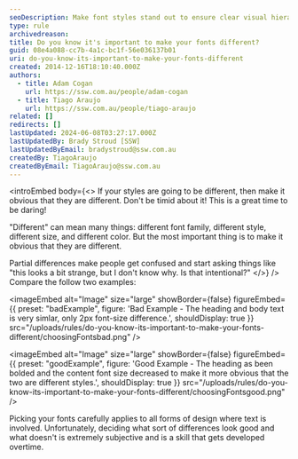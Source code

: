 ```yaml
---
seoDescription: Make font styles stand out to ensure clear visual hierarchy and avoid confusion.
type: rule
archivedreason:
title: Do you know it's important to make your fonts different?
guid: 08e4a088-cc7b-4a1c-bc1f-56e036137b01
uri: do-you-know-its-important-to-make-your-fonts-different
created: 2014-12-16T18:10:40.000Z
authors:
  - title: Adam Cogan
    url: https://ssw.com.au/people/adam-cogan
  - title: Tiago Araujo
    url: https://ssw.com.au/people/tiago-araujo
related: []
redirects: []
lastUpdated: 2024-06-08T03:27:17.000Z
lastUpdatedBy: Brady Stroud [SSW]
lastUpdatedByEmail: bradystroud@ssw.com.au
createdBy: TiagoAraujo
createdByEmail: TiagoAraujo@ssw.com.au
---
```


<introEmbed
  body={<>
If your styles are going to be different, then make it obvious that they are different. Don't be timid about it! This is a great time to be daring!

"Different" can mean many things: different font family, different style, different size, and different color. But the most important thing is to make it obvious that they are different.

Partial differences make people get confused and start asking things like "this looks a bit strange, but I don't know why. Is that intentional?"
  </>}
/>
Compare the follow two examples:

<imageEmbed
  alt="Image"
  size="large"
  showBorder={false}
  figureEmbed={{
    preset: "badExample",
    figure: 'Bad Example - The heading and body text is very simlar, only 2px font-size difference.',
    shouldDisplay: true
  }}
  src="/uploads/rules/do-you-know-its-important-to-make-your-fonts-different/choosingFontsbad.png"
/>

<imageEmbed
  alt="Image"
  size="large"
  showBorder={false}
  figureEmbed={{
    preset: "goodExample",
    figure: 'Good Example - The heading as been bolded and the content font size decreased to make it more obvious that the two are different styles.',
    shouldDisplay: true
  }}
  src="/uploads/rules/do-you-know-its-important-to-make-your-fonts-different/choosingFontsgood.png"
/>

Picking your fonts carefully applies to all forms of design where text is involved. Unfortunately, deciding what sort of differences look good and what doesn't is extremely subjective and is a skill that gets developed overtime.
